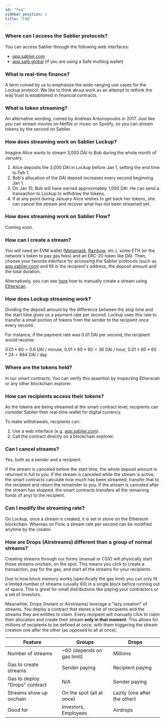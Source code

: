 ```yaml
---
id: "faq"
sidebar_position: 1
title: "FAQ"
---
```


### Where can I access the Sablier protocols?

You can access Sablier through the following web interfaces:

- [app.sablier.com](https://app.sablier.com)
- [app.safe.global](https://app.safe.global) (if you are using a Safe multisig wallet)

### What is real-time finance?

A term coined by us to emphasize the wide-ranging use cases for the Lockup protocol. We like to think about work as an
attempt to rethink the way trust is established in financial contracts.

### What is token streaming?

An alternative wording, coined by Andreas Antonopoulos in 2017. Just like you can stream movies on Netflix or music on
Spotify, so you can stream tokens by the second on Sablier.

### How does streaming work on Sablier Lockup?

Imagine Alice wants to stream 3,000 DAI to Bob during the whole month of January.

1. Alice deposits the 3,000 DAI in Lockup before Jan 1, setting the end time to Feb 1.
2. Bob's allocation of the DAI deposit increases every second beginning Jan 1.
3. On Jan 10, Bob will have earned approximately 1,000 DAI. He can send a transaction to Lockup to withdraw the tokens.
4. If at any point during January Alice wishes to get back her tokens, she can cancel the stream and recover what has
   not been streamed yet.

### How does streaming work on Sablier Flow?

Coming soon.

### How can I create a stream?

You will need an EVM wallet ([Metamask](https://metamask.io), [Rainbow](https://rainbow.me), etc.), some ETH (or the
network's token to pay gas fees) and an ERC-20 token like DAI. Then, choose your favorite interface for accessing the
Sablier protocols (such as [app.sablier.com](https://app.sablier.com)) and fill in the recipient's address, the deposit
amount and the total duration.

Alternatively, you can see [here](/guides/lockup/etherscan) how to manually create a stream using
[Etherscan](https://etherscan.io).

### How does Lockup streaming work?

Dividing the deposit amount by the difference between the stop time and the start time gives us a payment rate per
second. Lockup uses this rate to transfer a small portion of tokens from the sender to the recipient once every second.

For instance, if the payment rate was 0.01 DAI per second, the recipient would receive:

$0.01 * 60 = 0.6$ DAI / minute, $0.01 * 60 * 60 = 36$ DAI / hour, $0.01 * 60 * 60 * 24 = 864$ DAI / day

### Where are the tokens held?

In our smart contracts. You can verify this assertion by inspecting Etherscan or any other blockchain explorer.

### How can recipients access their tokens?

As the tokens are being streamed at the smart contract level, recipients can consider Sablier their real-time wallet for
digital currency.

To make withdrawals, recipients can:

1. Use a web interface (e.g. [app.sablier.com](https://app.sablier.com)).
2. Call the contract directly on a blockchain explorer.

### Can I cancel streams?

Yes, both as a sender and a recipient.

If the stream is canceled before the start time, the whole deposit amount is returned in full to you. If the stream is
canceled while the stream is active, the smart contracts calculate how much has been streamed, transfer that to the
recipient and return the remainder to you. If the stream is canceled after the stream has stopped, the smart contracts
transfers all the remaining funds (if any) to the recipient.

### Can I modify the streaming rate?

On Lockup, once a stream is created, it is set in stone on the Ethereum blockchain. Whereas on Flow, a stream rate per
second can be modified anytime by the creator.

### How are Drops (Airstreams) different than a group of normal streams?

Creating streams through our forms (manual or CSV) will physically start those streams onchain, on the spot. This means
you click to create a transaction, pay for the gas, and start all the streams for your recipients.

Due to how block memory works (specifically the gas limit) you can only fit a limited number of streams (usually 60) in
a single block before running out of space. This is great for small distributions like paying your contractors or a set
of investors.

Meanwhile, Drops (Instant or Airstreams) leverage a "lazy creation" of streams. You deploy a contract that stores a list
of recipients and the streams they are entitles to claim. Every recipient will manually click to claim their allocation
and create their stream **only in that moment**. This allows for millions of recipients to be defined at once, with them
triggering the stream creation one after the other (as opposed to all at once).

| Feature                        | Groups                     | Drops                        |
| ------------------------------ | -------------------------- | ---------------------------- |
| Number of streams              | ~60 (depends on gas limit) | Millions                     |
| Gas to create streams          | Sender paying              | Recipient paying             |
| Gas to deploy "Drops" contract | N/A                        | Sender paying                |
| Streams show up onchain        | On the spot (all at once)  | Lazily (one after the other) |
| Good for                       | Investors, Employees       | Airdrops                     |
